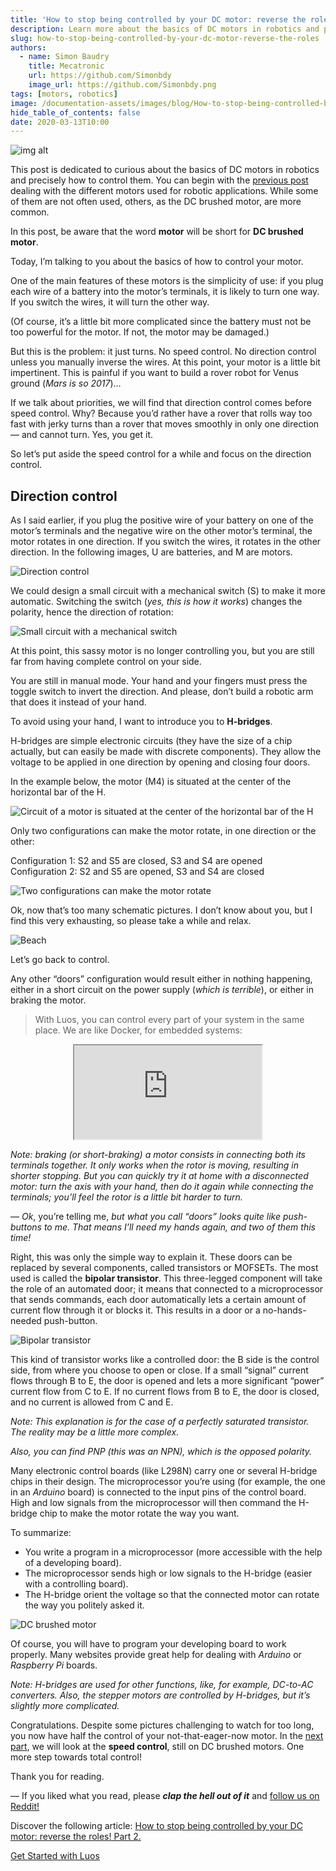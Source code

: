 ```yaml
---
title: 'How to stop being controlled by your DC motor: reverse the roles! Part 1'
description: Learn more about the basics of DC motors in robotics and precisely how to control them. We will present different concepts like direction control or motor rotation.
slug: how-to-stop-being-controlled-by-your-dc-motor-reverse-the-roles
authors:
  - name: Simon Baudry
    title: Mecatronic
    url: https://github.com/Simonbdy
    image_url: https://github.com/Simonbdy.png
tags: [motors, robotics]
image: /documentation-assets/images/blog/How-to-stop-being-controlled-by-your-DC-motor-reverse-the-roles-Part-1-banner-luos.png
hide_table_of_contents: false
date: 2020-03-13T10:00
---
```


![img alt](/documentation-assets/images/blog/How-to-stop-being-controlled-by-your-DC-motor-reverse-the-roles-Part-1-luos.png)

This post is dedicated to curious about the basics of DC motors in robotics and precisely how to control them. You can begin with the [previous post](/2020-01-13-lift-banana-motors.mdx) dealing with the different motors used for robotic applications. While some of them are not often used, others, as the DC brushed motor, are more common.

<!--truncate-->

In this post, be aware that the word **motor** will be short for **DC brushed motor**.

Today, I’m talking to you about the basics of how to control your motor.

One of the main features of these motors is the simplicity of use: if you plug each wire of a battery into the motor’s terminals, it is likely to turn one way. If you switch the wires, it will turn the other way.

(Of course, it’s a little bit more complicated since the battery must not be too powerful for the motor. If not, the motor may be damaged.)

But this is the problem: it just turns. No speed control. No direction control unless you manually inverse the wires. At this point, your motor is a little bit impertinent. This is painful if you want to build a rover robot for Venus ground (_Mars is so 2017_)…

If we talk about priorities, we will find that direction control comes before speed control. Why? Because you’d rather have a rover that rolls way too fast with jerky turns than a rover that moves smoothly in only one direction — and cannot turn. Yes, you get it.

So let’s put aside the speed control for a while and focus on the direction control.

<h2> Direction control </h2>

As I said earlier, if you plug the positive wire of your battery on one of the motor’s terminals and the negative wire on the other motor’s terminal, the motor rotates in one direction. If you switch the wires, it rotates in the other direction. In the following images, U are batteries, and M are motors.

![Direction control](https://uploads-ssl.webflow.com/602cf5c87ad04ea98eaa99da/602fbce9838b8275537c742d_1*m6YmVbsBz5AjwBVSzcBK5Q.jpeg)

We could design a small circuit with a mechanical switch (S) to make it more automatic. Switching the switch (_yes, this is how it works_) changes the polarity, hence the direction of rotation:

![Small circuit with a mechanical switch](https://uploads-ssl.webflow.com/602cf5c87ad04ea98eaa99da/602fbce9056aac0820e19cc1_1*MLmCa2vBEvM-VjFeGbouhQ.jpeg)

At this point, this sassy motor is no longer controlling you, but you are still far from having complete control on your side.

You are still in manual mode. Your hand and your fingers must press the toggle switch to invert the direction. And please, don’t build a robotic arm that does it instead of your hand.

To avoid using your hand, I want to introduce you to **H-bridges**.

H-bridges are simple electronic circuits (they have the size of a chip actually, but can easily be made with discrete components). They allow the voltage to be applied in one direction by opening and closing four doors.

In the example below, the motor (M4) is situated at the center of the horizontal bar of the H.

![Circuit of a motor is situated at the center of the horizontal bar of the H](https://uploads-ssl.webflow.com/602cf5c87ad04ea98eaa99da/602fbce9fefcfe2b07dca6dd_1*gwHwWnGVHVeL74uPgCrblQ.jpeg)

Only two configurations can make the motor rotate, in one direction or the other:

Configuration 1: S2 and S5 are closed, S3 and S4 are opened  
Configuration 2: S2 and S5 are opened, S3 and S4 are closed

![Two configurations can make the motor rotate](https://uploads-ssl.webflow.com/602cf5c87ad04ea98eaa99da/602fbcea4b4bc58442894d1a_1*q8cZ3wBVpe05gResmj34fg.jpeg)

Ok, now that’s too many schematic pictures. I don’t know about you, but I find this very exhausting, so please take a while and relax.

![Beach](https://uploads-ssl.webflow.com/602cf5c87ad04ea98eaa99da/602fbceaa0b1d87332ca12ef_1*6pdcNXjFiQaUqj8rgq5ybQ.jpeg)

Let’s go back to control.

Any other “doors” configuration would result either in nothing happening, either in a short circuit on the power supply (_which is terrible_), or either in braking the motor.

> With Luos, you can control every part of your system in the same place. We are like Docker, for embedded systems:

<div align="center">
  <iframe
    className="player_iframe"
    src="https://www.youtube.com/embed/ujh0xNE3TZ8"
    allow="accelerometer; autoplay; encrypted-media; gyroscope; picture-in-picture; fullscreen"
  ></iframe>
</div>

_Note: braking (or short-braking) a motor consists in connecting both its terminals together. It only works when the rotor is moving, resulting in shorter stopping. But you can quickly try it at home with a disconnected motor: turn the axis with your hand, then do it again while connecting the terminals; you’ll feel the rotor is a little bit harder to turn._

— *Ok*, you’re telling me, _but what you call “doors” looks quite like push-buttons to me. That means I’ll need my hands again, and two of them this time!_

Right, this was only the simple way to explain it. These doors can be replaced by several components, called transistors or MOFSETs. The most used is called the **bipolar transistor**. This three-legged component will take the role of an automated door; it means that connected to a microprocessor that sends commands, each door automatically lets a certain amount of current flow through it or blocks it. This results in a door or a no-hands-needed push-button.

![Bipolar transistor](https://uploads-ssl.webflow.com/602cf5c87ad04ea98eaa99da/602fbcea32216e0c365caeb6_1*iXLz2lWZDjS1AaHx1NpHoQ.jpeg)

This kind of transistor works like a controlled door: the B side is the control side, from where you choose to open or close. If a small “signal” current flows through B to E, the door is opened and lets a more significant “power” current flow from C to E. If no current flows from B to E, the door is closed, and no current is allowed from C and E.

_Note: This explanation is for the case of a perfectly saturated transistor. The reality may be a little more complex._

_Also, you can find PNP (this was an NPN), which is the opposed polarity._

Many electronic control boards (like L298N) carry one or several H-bridge chips in their design. The microprocessor you’re using (for example, the one in an _Arduino_ board) is connected to the input pins of the control board. High and low signals from the microprocessor will then command the H-bridge chip to make the motor rotate the way you want.

To summarize:

- You write a program in a microprocessor (more accessible with the help of a developing board).
- The microprocessor sends high or low signals to the H-bridge (easier with a controlling board).
- The H-bridge orient the voltage so that the connected motor can rotate the way you politely asked it.

![DC brushed motor](https://uploads-ssl.webflow.com/602cf5c87ad04ea98eaa99da/602fbcea2c6b59469aae5498_1*rgOUW1Lfhn0T-VxD6RrtCg.jpeg)

Of course, you will have to program your developing board to work properly. Many websites provide great help for dealing with _Arduino_ or _Raspberry Pi_ boards.

_Note: H-bridges are used for other functions, like, for example, DC-to-AC converters. Also, the stepper motors are controlled by H-bridges, but it’s slightly more complicated._

Congratulations. Despite some pictures challenging to watch for too long, you now have half the control of your not-that-eager-now motor. In the [next part](/2020-04-13-control-dc-motor-2.mdx), we will look at the **speed control**, still on DC brushed motors. One more step towards total control!

Thank you for reading.

— If you liked what you read, please **_clap the hell out of it_** and <a rel="external nofollow" href="https://www.reddit.com/r/Luos/" target="_blank">follow us on Reddit!</a>

Discover the following article: [How to stop being controlled by your DC motor: reverse the roles! Part 2.](/2020-04-13-control-dc-motor-2.mdx)

[Get Started with Luos](/tutorials/get-started)
